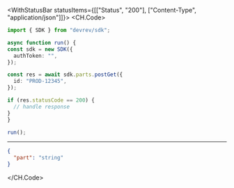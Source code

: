 

<WithStatusBar statusItems={[["Status", "200"], ["Content-Type", "application/json"]]}>
  <CH.Code>
  ```typescript PostGet.ts
  import { SDK } from "devrev/sdk";

async function run() {
  const sdk = new SDK({
    authToken: "",
  });

  const res = await sdk.parts.postGet({
    id: "PROD-12345",
  });

  if (res.statusCode == 200) {
    // handle response
  }
}

run();
  ```
  ---

  ```json Example Response
  {
    "part": "string"
  }
  ```
  </CH.Code>
</WithStatusBar>
